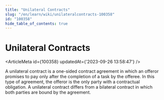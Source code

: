 ```yaml
---
title: "Unilateral Contracts"
slug: "/en/learn/wiki/unilateralcontracts-100358"
id: "100358"
hide_table_of_contents: true
---
```



# Unilateral Contracts

<ArticleMeta id={100358} updatedAt={'2023-09-26 13:58:47'} />
<div className='border-solid border-b border-t-0 my-4 border-[var(--ifm-color-gray-300)]' />

A unilateral contract is a one-sided contract agreement in which an offeror promises to pay only after the completion of a task by the offeree. In this type of agreement, the offeror is the only party with a contractual obligation. A unilateral contract differs from a bilateral contract in which both parties are bound by the agreement.
